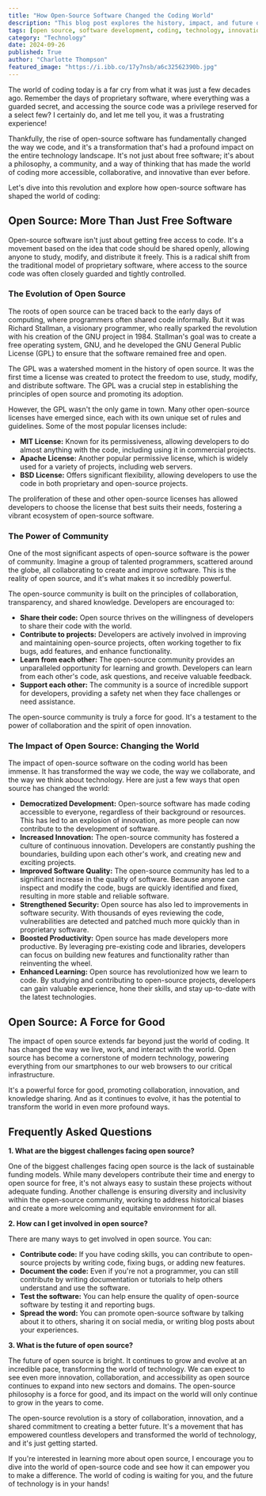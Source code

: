 ```yaml
---
title: "How Open-Source Software Changed the Coding World"
description: "This blog post explores the history, impact, and future of open-source software, demonstrating how it has changed the coding landscape, democratized development, and fostered innovation. It covers the principles, key licenses, and the thriving community behind this transformative force."
tags: [open source, software development, coding, technology, innovation, collaboration, community, licensing, GPL, MIT, Apache, BSD, democratization, accessibility, impact, future, programming, web development, software engineering, software quality, security, productivity, learning]
category: "Technology"
date: 2024-09-26
published: True
author: "Charlotte Thompson"
featured_image: "https://i.ibb.co/17y7nsb/a6c32562390b.jpg"
---
```



The world of coding today is a far cry from what it was just a few decades ago. Remember the days of proprietary software, where everything was a guarded secret, and accessing the source code was a privilege reserved for a select few?  I certainly do, and let me tell you, it was a frustrating experience!  

Thankfully, the rise of open-source software has fundamentally changed the way we code, and it's a transformation that's had a profound impact on the entire technology landscape.  It's not just about free software; it's about a philosophy, a community, and a way of thinking that has made the world of coding more accessible, collaborative, and innovative than ever before. 

Let's dive into this revolution and explore how open-source software has shaped the world of coding:

## Open Source: More Than Just Free Software

Open-source software isn't just about getting free access to code.  It's a movement based on the idea that code should be shared openly, allowing anyone to study, modify, and distribute it freely.  This is a radical shift from the traditional model of proprietary software, where access to the source code was often closely guarded and tightly controlled.

### The Evolution of Open Source

The roots of open source can be traced back to the early days of computing, where programmers often shared code informally.  But it was Richard Stallman, a visionary programmer, who really sparked the revolution with his creation of the GNU project in 1984.  Stallman's goal was to create a free operating system, GNU, and he developed the GNU General Public License (GPL) to ensure that the software remained free and open. 

The GPL was a watershed moment in the history of open source. It was the first time a license was created to protect the freedom to use, study, modify, and distribute software.  The GPL was a crucial step in establishing the principles of open source and promoting its adoption.

However, the GPL wasn't the only game in town.  Many other open-source licenses have emerged since, each with its own unique set of rules and guidelines.  Some of the most popular licenses include:

* **MIT License:**  Known for its permissiveness, allowing developers to do almost anything with the code, including using it in commercial projects.
* **Apache License:**  Another popular permissive license, which is widely used for a variety of projects, including web servers.
* **BSD License:**  Offers significant flexibility, allowing developers to use the code in both proprietary and open-source projects.

The proliferation of these and other open-source licenses has allowed developers to choose the license that best suits their needs, fostering a vibrant ecosystem of open-source software.

### The Power of Community

One of the most significant aspects of open-source software is the power of community.  Imagine a group of talented programmers, scattered around the globe, all collaborating to create and improve software.  This is the reality of open source, and it's what makes it so incredibly powerful.

The open-source community is built on the principles of collaboration, transparency, and shared knowledge.  Developers are encouraged to:

* **Share their code:**  Open source thrives on the willingness of developers to share their code with the world.
* **Contribute to projects:** Developers are actively involved in improving and maintaining open-source projects, often working together to fix bugs, add features, and enhance functionality.
* **Learn from each other:**  The open-source community provides an unparalleled opportunity for learning and growth. Developers can learn from each other's code, ask questions, and receive valuable feedback.
* **Support each other:** The community is a source of incredible support for developers, providing a safety net when they face challenges or need assistance.

The open-source community is truly a force for good. It's a testament to the power of collaboration and the spirit of open innovation.

### The Impact of Open Source: Changing the World

The impact of open-source software on the coding world has been immense. It has transformed the way we code, the way we collaborate, and the way we think about technology. Here are just a few ways that open source has changed the world:

* **Democratized Development:** Open-source software has made coding accessible to everyone, regardless of their background or resources.  This has led to an explosion of innovation, as more people can now contribute to the development of software.
* **Increased Innovation:**  The open-source community has fostered a culture of continuous innovation.  Developers are constantly pushing the boundaries, building upon each other's work, and creating new and exciting projects.
* **Improved Software Quality:**  The open-source community has led to a significant increase in the quality of software. Because anyone can inspect and modify the code, bugs are quickly identified and fixed, resulting in more stable and reliable software.
* **Strengthened Security:** Open source has also led to improvements in software security.  With thousands of eyes reviewing the code, vulnerabilities are detected and patched much more quickly than in proprietary software.
* **Boosted Productivity:** Open source has made developers more productive.  By leveraging pre-existing code and libraries, developers can focus on building new features and functionality rather than reinventing the wheel.
* **Enhanced Learning:** Open source has revolutionized how we learn to code.  By studying and contributing to open-source projects, developers can gain valuable experience, hone their skills, and stay up-to-date with the latest technologies.

## Open Source: A Force for Good

The impact of open source extends far beyond just the world of coding.  It has changed the way we live, work, and interact with the world.  Open source has become a cornerstone of modern technology, powering everything from our smartphones to our web browsers to our critical infrastructure.

It's a powerful force for good, promoting collaboration, innovation, and knowledge sharing.  And as it continues to evolve, it has the potential to transform the world in even more profound ways.

## Frequently Asked Questions

**1. What are the biggest challenges facing open source?**

One of the biggest challenges facing open source is the lack of sustainable funding models.  While many developers contribute their time and energy to open source for free, it's not always easy to sustain these projects without adequate funding.  Another challenge is ensuring diversity and inclusivity within the open-source community, working to address historical biases and create a more welcoming and equitable environment for all.

**2. How can I get involved in open source?**

There are many ways to get involved in open source.  You can:

* **Contribute code:**  If you have coding skills, you can contribute to open-source projects by writing code, fixing bugs, or adding new features.
* **Document the code:**  Even if you're not a programmer, you can still contribute by writing documentation or tutorials to help others understand and use the software.
* **Test the software:**  You can help ensure the quality of open-source software by testing it and reporting bugs.
* **Spread the word:**  You can promote open-source software by talking about it to others, sharing it on social media, or writing blog posts about your experiences.

**3. What is the future of open source?**

The future of open source is bright.  It continues to grow and evolve at an incredible pace, transforming the world of technology.  We can expect to see even more innovation, collaboration, and accessibility as open source continues to expand into new sectors and domains.  The open-source philosophy is a force for good, and its impact on the world will only continue to grow in the years to come.

The open-source revolution is a story of collaboration, innovation, and a shared commitment to creating a better future. It's a movement that has empowered countless developers and transformed the world of technology, and it's just getting started.

If you're interested in learning more about open source, I encourage you to dive into the world of open-source code and see how it can empower you to make a difference. The world of coding is waiting for you, and the future of technology is in your hands!
